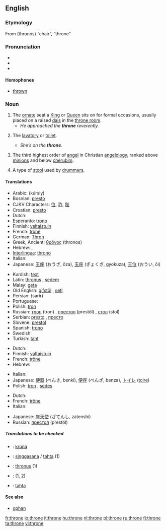 ==English==

===Etymology===
From {{AGr.}} '''{{polytonic|[[θρόνος]]}}''' (thronos) “chair”, “throne”

===Pronunciation===
*{{IPA|/θrəʊn/}}
*{{audio|en-us-throne.ogg|Audio (US)}}
*{{rhymes|əʊn}}

====Homophones====
*[[thrown]]

===Noun===
{{en-noun}}

# The [[ornate]] seat a [[King]] or [[Queen]] sits on for formal occasions, usually placed on a raised [[dais]] in the [[throne room]].
#* ''He approached the '''throne''' reverently.''
# {{colloquial}} The [[lavatory]] or [[toilet]].
#* ''She’s on the '''throne'''.''
# {{context|Biblical tradition}} The third highest order of [[angel]] in Christian [[angelology]], ranked above [[minion]]s and below [[cherub]]im.
# {{context|music}} A type of [[stool]] used by [[drummer]]s.

====Translations====
{{trans-top|ornate seat}}
*Arabic: {{ARchar|[[كرسي|كُرْسِيّ]]}} (kúrsiy) {{m}}
*Bosnian: [[presto]] {{m}}
*CJKV Characters: [[位]], [[祚]], [[陛]]
*Croatian: [[presto]] {{m}}
*Dutch: {{t|nl|troon|m}}
*Esperanto: [[trono]]
*Finnish: [[valtaistuin]]
*French: [[trône]] {{m}}
*German: [[Thron]] {{m}}
*Greek, Ancient: [[θρόνος]] (thronos) {{m}}
*Hebrew: {{he-translation|כס|kés}} {{m}}, {{he-translation|כיסא מלכות|kisé malkhút|wv=כִּיסֵּא מַלְכוּת}} {{m}}
*[[Interlingua]]: [[throno]]
*Italian: {{t+|it|trono|m|lang=Italian}}
*Japanese: [[王座]] (おうざ, ōza), [[玉座]] (ぎょくざ, gyokuza), [[王位]] (おうい, ōi)
{{trans-mid}}
*Kurdish: [[text]] {{m}}
*Latin: [[thronus]] {{m}}, [[sedem]] {{f}}
*Malay: [[geta]]
*Old English: [[gifstol|ġifstōl]] {{m}}, [[setl]] {{n}}
*Persian: {{FAchar|[[سریر]]}} (sarir)
*Portuguese: {{t+|pt|trono|m|lang=Portuguese}}
*Polish: [[tron]] {{m}}
*Russian: [[трон]] (tron) {{m}}, [[престол]] (prestól) {{m}}, [[стол]] (stol) {{m}}
*Serbian: [[presto]] {{m}}, [[престо]] {{m}}
*Slovene: [[prestol]] {{m}}
*Spanish: [[trono]] {{m}}
*Swedish: {{t+|sv|tron|c}}
*Turkish: [[taht]]
{{trans-bottom}}

{{trans-top|lavatory or toilet}}
*Dutch: {{t+|nl|gemak|n}}
*Finnish: [[valtaistuin]]
*French: [[trône]] {{m}}
*Hebrew: {{he-translation|אסלה|aslá}} {{f}}
{{trans-mid}}
*Italian: {{t+|it|trono|m|lang=Italian}}
*Japanese: [[便器]] (べんき, benki), [[便座]] (べんざ, benza), [[トイレ]] ([[toire]])
*Polish: [[tron]] {{m}}, [[sedes]] {{m}}
{{trans-bottom}}

{{trans-top|third highest order of angel}}
*Dutch: {{t|nl|troon|m}}
*French: [[trône]] {{m}}
*Italian: {{t+|it|trono|m|lang=Italian}}
{{trans-mid}}
*Japanese: [[座天使]] (ざてんし, zatenshi)
*Russian: [[престол]] (prestól) {{m}}
{{trans-bottom}}

=====Translations to be checked=====
{{checktrans}}
{{trans-top|Translations to be checked}}
*{{ttbc|Icelandic}}: [[krúna]] {{f}}
*{{ttbc|Indonesian}}: [[singgasana]] / [[tahta]] (1)
*{{ttbc|Latin}}: [[thronus]] {{m}} (1)
*{{ttbc|Romanian}}: {{t-|ro|tron|n}} (1, 2)
*{{ttbc|Turkish}}: [[tahta]]
{{trans-bottom}}

====See also====
*[[ophan]]

[[fr:throne]]
[[io:throne]]
[[it:throne]]
[[hu:throne]]
[[nl:throne]]
[[pl:throne]]
[[ru:throne]]
[[fi:throne]]
[[ta:throne]]
[[vi:throne]]
